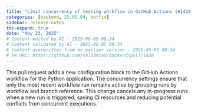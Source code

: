 ```yaml
---
title: "Limit concurrency of testing workflow in GitHub Actions (#1428)"
categories: [backend, 25.05.04, hotfix]
sidebar: release-notes
toc-expand: true
date: "May 23, 2025"
# Content edited by AI - 2025-06-05 09:34
# Content validated by AI - 2025-06-05 09:34
# Content overwritten from an earlier version - 2025-06-05 09:34
# PR URL: https://github.com/validmind/backend/pull/1428
---
```


This pull request adds a new configuration block to the GitHub Actions workflow for the Python application. The concurrency settings ensure that only the most recent workflow run remains active by grouping runs by workflow and branch reference. This change cancels any in-progress runs when a new run is triggered, saving CI resources and reducing potential conflicts from concurrent executions.